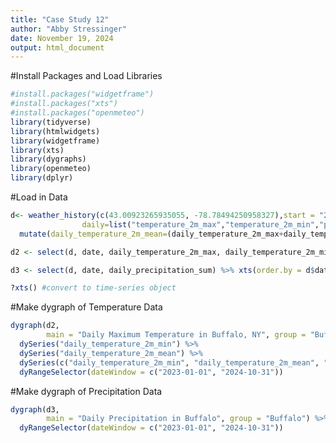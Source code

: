```yaml
---
title: "Case Study 12"
author: "Abby Stressinger"
date: November 19, 2024
output: html_document
---
```


#Install Packages and Load Libraries
```r
#install.packages("widgetframe")
#install.packages("xts")
#install.packages("openmeteo")
library(tidyverse)
library(htmlwidgets)
library(widgetframe)
library(xts)
library(dygraphs)
library(openmeteo)
library(dplyr)
```
 
#Load in Data
```r

d<- weather_history(c(43.00923265935055, -78.78494250958327),start = "2023-01-01",end= "2024-11-19",
                daily=list("temperature_2m_max","temperature_2m_min","precipitation_sum")) %>% 
  mutate(daily_temperature_2m_mean=(daily_temperature_2m_max+daily_temperature_2m_min)/2)

d2 <- select(d, date, daily_temperature_2m_max, daily_temperature_2m_min, daily_temperature_2m_mean) %>% xts(order.by = d$date)

d3 <- select(d, date, daily_precipitation_sum) %>% xts(order.by = d$date)

?xts() #convert to time-series object

```

#Make dygraph of Temperature Data
```r
dygraph(d2,
        main = "Daily Maximum Temperature in Buffalo, NY", group = "Buffalo") %>%
  dySeries("daily_temperature_2m_min") %>%
  dySeries("daily_temperature_2m_mean") %>%
  dySeries(c("daily_temperature_2m_min", "daily_temperature_2m_mean", "daily_temperature_2m_max"), label = "Mean Temperature") %>%
  dyRangeSelector(dateWindow = c("2023-01-01", "2024-10-31"))

```

#Make dygraph of Precipitation Data
```r
dygraph(d3, 
        main = "Daily Precipitation in Buffalo", group = "Buffalo") %>%
  dyRangeSelector(dateWindow = c("2023-01-01", "2024-10-31"))

```